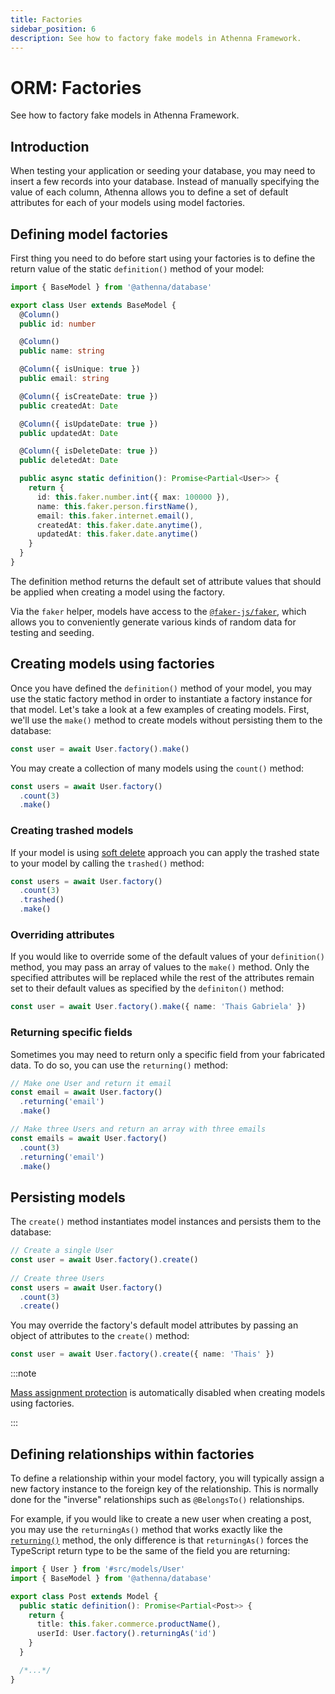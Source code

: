 ```yaml
---
title: Factories
sidebar_position: 6
description: See how to factory fake models in Athenna Framework.
---
```


# ORM: Factories

See how to factory fake models in Athenna Framework.

## Introduction

When testing your application or seeding your database, you may need to insert a 
few records into your database. Instead of manually specifying the value of each 
column, Athenna allows you to define a set of default attributes for each of your 
models using model factories.

## Defining model factories

First thing you need to do before start using your factories is to define the 
return value of the static `definition()` method of your model:

```typescript
import { BaseModel } from '@athenna/database'

export class User extends BaseModel {
  @Column()
  public id: number

  @Column()
  public name: string

  @Column({ isUnique: true })
  public email: string

  @Column({ isCreateDate: true })
  public createdAt: Date 

  @Column({ isUpdateDate: true })
  public updatedAt: Date

  @Column({ isDeleteDate: true })
  public deletedAt: Date

  public async static definition(): Promise<Partial<User>> {
    return {
      id: this.faker.number.int({ max: 100000 }),
      name: this.faker.person.firstName(),
      email: this.faker.internet.email(),
      createdAt: this.faker.date.anytime(),
      updatedAt: this.faker.date.anytime()
    }
  }
}
```

The definition method returns the default set of attribute values that should 
be applied when creating a model using the factory.

Via the `faker` helper, models have access to the [`@faker-js/faker`](https://fakerjs.dev/), 
which allows you to conveniently generate various kinds of random data for testing 
and seeding.

## Creating models using factories

Once you have defined the `definition()` method of your model, you may use the 
static factory method in order to instantiate a factory instance for that model. 
Let's take a look at a few examples of creating models. First, we'll use the 
`make()` method to create models without persisting them to the database:

```typescript
const user = await User.factory().make()
```

You may create a collection of many models using the `count()` method:

```typescript
const users = await User.factory()
  .count(3)
  .make()
```

### Creating trashed models

If your model is using [soft delete](/docs/orm/query-builder#soft-deleting) 
approach you can apply the trashed state to your model by calling the `trashed()`
method:

```typescript
const users = await User.factory()
  .count(3)
  .trashed()
  .make()
```

### Overriding attributes

If you would like to override some of the default values of your `definition()`
method, you may pass an array of values to the `make()` method. Only the 
specified attributes will be replaced while the rest of the attributes remain 
set to their default values as specified by the `definiton()` method:

```typescript
const user = await User.factory().make({ name: 'Thais Gabriela' })
```

### Returning specific fields

Sometimes you may need to return only a specific field from your fabricated data.
To do so, you can use the `returning()` method:

```typescript
// Make one User and return it email
const email = await User.factory()
  .returning('email')
  .make()

// Make three Users and return an array with three emails
const emails = await User.factory()
  .count(3)
  .returning('email')
  .make()
```

## Persisting models 

The `create()` method instantiates model instances and persists them to the 
database:

```typescript
// Create a single User
const user = await User.factory().create()
 
// Create three Users
const users = await User.factory()
  .count(3)
  .create()
```

You may override the factory's default model attributes by passing an object 
of attributes to the `create()` method:

```typescript
const user = await User.factory().create({ name: 'Thais' })
```

:::note

[Mass assignment protection](/docs/orm/query-builder#mass-assignment) is 
automatically disabled when creating models using factories.

:::

## Defining relationships within factories

To define a relationship within your model factory, you will typically assign a 
new factory instance to the foreign key of the relationship. This is normally 
done for the "inverse" relationships such as `@BelongsTo()` relationships. 

For example, if you would like to create a new user when creating a post, 
you may use the `returningAs()` method that works exactly like the [`returning()`](/docs/orm/factories#returning-specific-fields)
method, the only difference is that `returningAs()` forces the TypeScript return type
to be the same of the field you are returning:

```typescript
import { User } from '#src/models/User'
import { BaseModel } from '@athenna/database'

export class Post extends Model {
  public static definition(): Promise<Partial<Post>> {
    return {
      title: this.faker.commerce.productName(),
      userId: User.factory().returningAs('id')
    }
  }

  /*...*/
}
```

